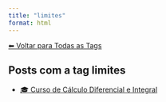 ```yaml
---
title: "limites"
format: html
---
```


[⬅ Voltar para Todas as Tags](../tags.qmd)

## Posts com a tag **limites**

- [🎓 Curso de Cálculo Diferencial e Integral](/posts/cursos/matematica/calculo/index.html)
